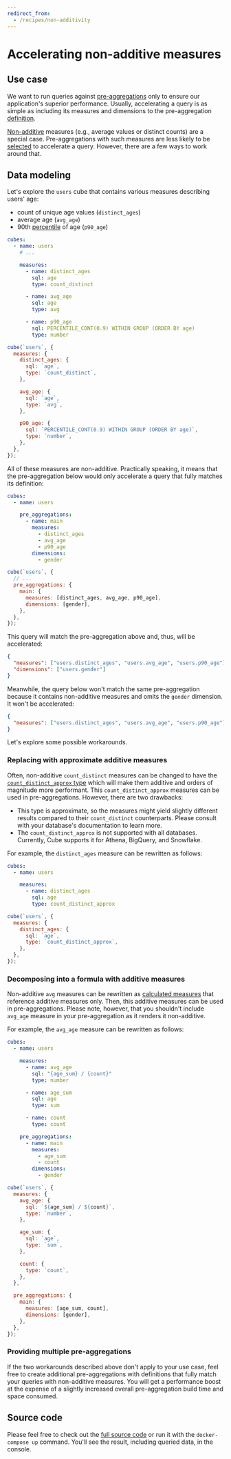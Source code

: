 ```yaml
---
redirect_from:
  - /recipes/non-additivity
---
```


# Accelerating non-additive measures

## Use case

We want to run queries against
[pre-aggregations](/product/caching#pre-aggregations) only to ensure our
application's superior performance. Usually, accelerating a query is as simple
as including its measures and dimensions to the pre-aggregation
[definition](/product/data-modeling/reference/pre-aggregations#measures).

[Non-additive](/product/caching/getting-started-pre-aggregations#ensuring-pre-aggregations-are-targeted-by-queries-non-additivity)
measures (e.g., average values or distinct counts) are a special case.
Pre-aggregations with such measures are less likely to be
[selected](/product/caching/getting-started-pre-aggregations#ensuring-pre-aggregations-are-targeted-by-queries-selecting-the-pre-aggregation)
to accelerate a query. However, there are a few ways to work around that.

## Data modeling

Let's explore the `users` cube that contains various measures describing users'
age:

- count of unique age values (`distinct_ages`)
- average age (`avg_age`)
- 90th [percentile](/guides/recipes/data-modeling/percentiles) of age
  (`p90_age`)

<CodeTabs>

```yaml
cubes:
  - name: users
    # ...

    measures:
      - name: distinct_ages
        sql: age
        type: count_distinct

      - name: avg_age
        sql: age
        type: avg

      - name: p90_age
        sql: PERCENTILE_CONT(0.9) WITHIN GROUP (ORDER BY age)
        type: number
```

```javascript
cube(`users`, {
  measures: {
    distinct_ages: {
      sql: `age`,
      type: `count_distinct`,
    },

    avg_age: {
      sql: `age`,
      type: `avg`,
    },

    p90_age: {
      sql: `PERCENTILE_CONT(0.9) WITHIN GROUP (ORDER BY age)`,
      type: `number`,
    },
  },
});
```

</CodeTabs>

All of these measures are non-additive. Practically speaking, it means that the
pre-aggregation below would only accelerate a query that fully matches its
definition:

<CodeTabs>

```yaml
cubes:
  - name: users

    pre_aggregations:
      - name: main
        measures:
          - distinct_ages
          - avg_age
          - p90_age
        dimensions:
          - gender
```

```javascript
cube(`users`, {
  // ...
  pre_aggregations: {
    main: {
      measures: [distinct_ages, avg_age, p90_age],
      dimensions: [gender],
    },
  },
});
```

</CodeTabs>

This query will match the pre-aggregation above and, thus, will be accelerated:

```json
{
  "measures": ["users.distinct_ages", "users.avg_age", "users.p90_age"],
  "dimensions": ["users.gender"]
}
```

Meanwhile, the query below won't match the same pre-aggregation because it
contains non-additive measures and omits the `gender` dimension. It won't be
accelerated:

```json
{
  "measures": ["users.distinct_ages", "users.avg_age", "users.p90_age"]
}
```

Let's explore some possible workarounds.

### Replacing with approximate additive measures

Often, non-additive `count_distinct` measures can be changed to have the
[`count_distinct_approx` type](/product/data-modeling/reference/types-and-formats#count_distinct_approx)
which will make them additive and orders of magnitude more performant. This
`count_distinct_approx` measures can be used in pre-aggregations. However, there
are two drawbacks:

- This type is approximate, so the measures might yield slightly different
  results compared to their `count_distinct` counterparts. Please consult with
  your database's documentation to learn more.
- The `count_distinct_approx` is not supported with all databases. Currently,
  Cube supports it for Athena, BigQuery, and Snowflake.

For example, the `distinct_ages` measure can be rewritten as follows:

<CodeTabs>

```yaml
cubes:
  - name: users

    measures:
      - name: distinct_ages
        sql: age
        type: count_distinct_approx
```

```javascript
cube(`users`, {
  measures: {
    distinct_ages: {
      sql: `age`,
      type: `count_distinct_approx`,
    },
  },
});
```

</CodeTabs>

### Decomposing into a formula with additive measures

Non-additive `avg` measures can be rewritten as
[calculated measures](/product/data-modeling/reference/measures#calculated-measures)
that reference additive measures only. Then, this additive measures can be used
in pre-aggregations. Please note, however, that you shouldn't include `avg_age`
measure in your pre-aggregation as it renders it non-additive.

For example, the `avg_age` measure can be rewritten as follows:

<CodeTabs>

```yaml
cubes:
  - name: users

    measures:
      - name: avg_age
        sql: "{age_sum} / {count}"
        type: number

      - name: age_sum
        sql: age
        type: sum

      - name: count
        type: count

    pre_aggregations:
      - name: main
        measures:
          - age_sum
          - count
        dimensions:
          - gender
```

```javascript
cube(`users`, {
  measures: {
    avg_age: {
      sql: `${age_sum} / ${count}`,
      type: `number`,
    },

    age_sum: {
      sql: `age`,
      type: `sum`,
    },

    count: {
      type: `count`,
    },
  },

  pre_aggregations: {
    main: {
      measures: [age_sum, count],
      dimensions: [gender],
    },
  },
});
```

</CodeTabs>

### Providing multiple pre-aggregations

If the two workarounds described above don't apply to your use case, feel free
to create additional pre-aggregations with definitions that fully match your
queries with non-additive measures. You will get a performance boost at the
expense of a slightly increased overall pre-aggregation build time and space
consumed.

## Source code

Please feel free to check out the
[full source code](https://github.com/cube-js/cube/tree/master/examples/recipes/non-additivity)
or run it with the `docker-compose up` command. You'll see the result, including
queried data, in the console.
